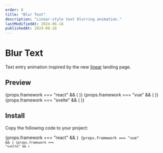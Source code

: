 ```yaml
---
order: 0
title: "Blur Text"
description: "Linear-style text blurring animation."
lastModifiedAt: 2024-06-18
publishedAt: 2024-06-18
---
```




# Blur Text

Text entry animation inspired by the new [linear](https://linear.app/) landing page.

## Preview

<div className="">
  {props.framework === "react" && (
    <ReactBlurText
      text="This is a React component. Linear is a purpose-built tool for planning and building products"
      className="text-4xl font-semibold"
    />
  )}
  {props.framework === "vue" && (
    <VueBlurText
      text="This is a Vue component. Linear is a purpose-built tool for planning and building products"
      className="text-4xl font-semibold"
    />
  )}
  {props.framework === "svelte" && (
    <SvelteBlurText
      text="This is a svelte component. Linear is a purpose-built tool for planning and building products"
      className="text-4xl font-semibold"
    />
  )}
</div>

## Install

Copy the following code to your project:

{props.framework === "react" && <Code lang="tsx" code={reactCode} />}
{props.framework === "vue" && <Code lang="tsx" code={vueCode} />}
{props.framework === "svelte" && <Code lang="tsx" code={svelteCode} />}
